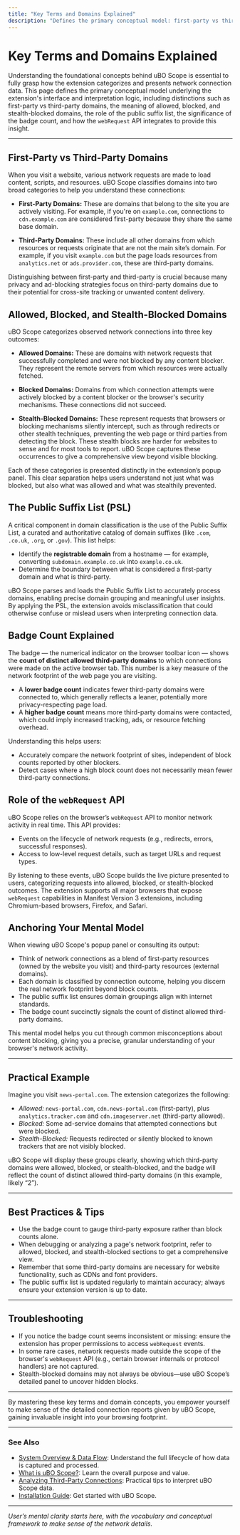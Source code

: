 ```yaml
---
title: "Key Terms and Domains Explained"
description: "Defines the primary conceptual model: first-party vs third-party domains, allowed/blocked/stealth domains, public suffix, 'badge count', and 'webRequest' API. Anchors the user’s mental model for interpreting extension output and dialog."
---
```


# Key Terms and Domains Explained

Understanding the foundational concepts behind uBO Scope is essential to fully grasp how the extension categorizes and presents network connection data. This page defines the primary conceptual model underlying the extension's interface and interpretation logic, including distinctions such as first-party vs third-party domains, the meaning of allowed, blocked, and stealth-blocked domains, the role of the public suffix list, the significance of the badge count, and how the `webRequest` API integrates to provide this insight.

---

## First-Party vs Third-Party Domains

When you visit a website, various network requests are made to load content, scripts, and resources. uBO Scope classifies domains into two broad categories to help you understand these connections:

- **First-Party Domains:** These are domains that belong to the site you are actively visiting. For example, if you're on `example.com`, connections to `cdn.example.com` are considered first-party because they share the same base domain.

- **Third-Party Domains:** These include all other domains from which resources or requests originate that are not the main site’s domain. For example, if you visit `example.com` but the page loads resources from `analytics.net` or `ads.provider.com`, these are third-party domains.

Distinguishing between first-party and third-party is crucial because many privacy and ad-blocking strategies focus on third-party domains due to their potential for cross-site tracking or unwanted content delivery.

## Allowed, Blocked, and Stealth-Blocked Domains

uBO Scope categorizes observed network connections into three key outcomes:

- **Allowed Domains:** These are domains with network requests that successfully completed and were not blocked by any content blocker. They represent the remote servers from which resources were actually fetched.

- **Blocked Domains:** Domains from which connection attempts were actively blocked by a content blocker or the browser's security mechanisms. These connections did not succeed.

- **Stealth-Blocked Domains:** These represent requests that browsers or blocking mechanisms silently intercept, such as through redirects or other stealth techniques, preventing the web page or third parties from detecting the block. These stealth blocks are harder for websites to sense and for most tools to report. uBO Scope captures these occurrences to give a comprehensive view beyond visible blocking.

Each of these categories is presented distinctly in the extension’s popup panel. This clear separation helps users understand not just what was blocked, but also what was allowed and what was stealthily prevented.

## The Public Suffix List (PSL)

A critical component in domain classification is the use of the Public Suffix List, a curated and authoritative catalog of domain suffixes (like `.com`, `.co.uk`, `.org`, or `.gov`). This list helps:

- Identify the **registrable domain** from a hostname — for example, converting `subdomain.example.co.uk` into `example.co.uk`.
- Determine the boundary between what is considered a first-party domain and what is third-party.

uBO Scope parses and loads the Public Suffix List to accurately process domains, enabling precise domain grouping and meaningful user insights. By applying the PSL, the extension avoids misclassification that could otherwise confuse or mislead users when interpreting connection data.

## Badge Count Explained

The badge — the numerical indicator on the browser toolbar icon — shows the **count of distinct allowed third-party domains** to which connections were made on the active browser tab. This number is a key measure of the network footprint of the web page you are visiting.

- A **lower badge count** indicates fewer third-party domains were connected to, which generally reflects a leaner, potentially more privacy-respecting page load.
- A **higher badge count** means more third-party domains were contacted, which could imply increased tracking, ads, or resource fetching overhead.

Understanding this helps users: 

- Accurately compare the network footprint of sites, independent of block counts reported by other blockers.
- Detect cases where a high block count does not necessarily mean fewer third-party connections.

## Role of the `webRequest` API

uBO Scope relies on the browser’s `webRequest` API to monitor network activity in real time. This API provides:

- Events on the lifecycle of network requests (e.g., redirects, errors, successful responses).
- Access to low-level request details, such as target URLs and request types.

By listening to these events, uBO Scope builds the live picture presented to users, categorizing requests into allowed, blocked, or stealth-blocked outcomes. The extension supports all major browsers that expose `webRequest` capabilities in Manifest Version 3 extensions, including Chromium-based browsers, Firefox, and Safari.

## Anchoring Your Mental Model

When viewing uBO Scope's popup panel or consulting its output:

- Think of network connections as a blend of first-party resources (owned by the website you visit) and third-party resources (external domains).
- Each domain is classified by connection outcome, helping you discern the real network footprint beyond block counts.
- The public suffix list ensures domain groupings align with internet standards.
- The badge count succinctly signals the count of distinct allowed third-party domains.

This mental model helps you cut through common misconceptions about content blocking, giving you a precise, granular understanding of your browser's network activity.

---

## Practical Example

Imagine you visit `news-portal.com`. The extension categorizes the following:

- *Allowed:* `news-portal.com`, `cdn.news-portal.com` (first-party), plus `analytics.tracker.com` and `cdn.imageserver.net` (third-party allowed).
- *Blocked:* Some ad-service domains that attempted connections but were blocked.
- *Stealth-Blocked:* Requests redirected or silently blocked to known trackers that are not visibly blocked.

uBO Scope will display these groups clearly, showing which third-party domains were allowed, blocked, or stealth-blocked, and the badge will reflect the count of distinct allowed third-party domains (in this example, likely “2”).

---

## Best Practices & Tips

- Use the badge count to gauge third-party exposure rather than block counts alone.
- When debugging or analyzing a page's network footprint, refer to allowed, blocked, and stealth-blocked sections to get a comprehensive view.
- Remember that some third-party domains are necessary for website functionality, such as CDNs and font providers.
- The public suffix list is updated regularly to maintain accuracy; always ensure your extension version is up to date.

---

## Troubleshooting

- If you notice the badge count seems inconsistent or missing: ensure the extension has proper permissions to access `webRequest` events.
- In some rare cases, network requests made outside the scope of the browser's `webRequest` API (e.g., certain browser internals or protocol handlers) are not captured.
- Stealth-blocked domains may not always be obvious—use uBO Scope’s detailed panel to uncover hidden blocks.

---

By mastering these key terms and domain concepts, you empower yourself to make sense of the detailed connection reports given by uBO Scope, gaining invaluable insight into your browsing footprint.

---

### See Also

- [System Overview & Data Flow](/overview/architecture-concepts/system-architecture): Understand the full lifecycle of how data is captured and processed.
- [What is uBO Scope?](/overview/intro-value/product-purpose): Learn the overall purpose and value.
- [Analyzing Third-Party Connections](/guides/core-workflows/analyzing-connections): Practical tips to interpret uBO Scope data.
- [Installation Guide](/getting-started/introduction-and-setup/installation): Get started with uBO Scope.


---

_User’s mental clarity starts here, with the vocabulary and conceptual framework to make sense of the network details._